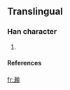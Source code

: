 ==Translingual==
===Han character===
{{Han char|rn=85|rad=水|as=16|sn=19|four=|canj=水十十弓 (EJJN), X水十十弓 (XEJJN)}}
# {{defn|Han|sort=水16}}
====References====
{{Han ref|kx=0660.271|hdz=31782.031|uh=702D|ud=28717}}

[[fr:瀭]]